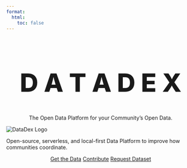 ```yaml
---
format:
  html:
    toc: false
---
```


<p align="center">
  <h1 style="font-size:68px; font-weight: 800;" align="center">D A T A D E X</h1>
  <p align="center">The Open Data Platform for your Community's Open Data.</a> </p>
</p>

<div class="text-center">
  <img src="logo.svg" class="rounded img-fluid w-25" alt="DataDex Logo">
</div>

Open-source, serverless, and local-first Data Platform to improve how communities coordinate.

<center>
  <a href="https://huggingface.co/datonic" role="button" class="btn btn-primary btn-outline-dark btn-lg btn-block mx-4">Get the Data</a>
  <a href="https://github.com/datonic/datadex" role="button" class="btn btn-primary btn-outline-dark btn-lg btn-block mx-4">Contribute</a>
  <a href="https://github.com/datonic/datadex/issues/new" role="button" class="btn btn-primary btn-outline-dark btn-lg btn-block mx-4">Request Dataset</a>
</center>
